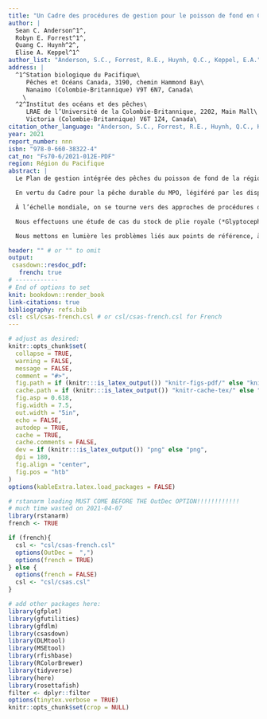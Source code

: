 ```yaml
---
title: "Un Cadre des procédures de gestion pour le poisson de fond en Colombie-Britannique"
author: |
  Sean C. Anderson^1^,
  Robyn E. Forrest^1^,
  Quang C. Huynh^2^,
  Elise A. Keppel^1^
author_list: "Anderson, S.C., Forrest, R.E., Huynh, Q.C., Keppel, E.A."
address: |
  ^1^Station biologique du Pacifique\
     Pêches et Océans Canada, 3190, chemin Hammond Bay\
     Nanaimo (Colombie-Britannique) V9T 6N7, Canada\
    \
  ^2^Institut des océans et des pêches\
     LRAE de l’Université de la Colombie-Britannique, 2202, Main Mall\
     Victoria (Colombie-Britannique) V6T 1Z4, Canada\
citation_other_language: "Anderson, S.C., Forrest, R.E., Huynh, Q.C., Keppel, E.A. 2020. A management procedure framework for groundﬁsh in British Columbia. DFO Can. Sci. Advis. Sec. Res. Doc. 2021/nnn. vi + 139 p."
year: 2021
report_number: nnn
isbn: "978-0-660-38322-4"
cat_no: "Fs70-6/2021-012E-PDF"
region: Région du Pacifique
abstract: |
  Le Plan de gestion intégrée des pêches du poisson de fond de la région du Pacifique énumère environ 80 stocks de poissons pour lesquels il faut fixer des totaux autorisés des captures annuels, dont la plupart sont appliqués sous forme de quotas individuels transférables dans la pêche intégrée du poisson de fond de la Colombie-Britannique (C.-B.). Pour la majorité des stocks rencontrés dans la pêche intégrée du poisson de fond, les données sont considérées comme limitées; les stocks définis comme étant à données limitées sont ceux pour lesquels les données sont insuffisantes pour que l’on puisse en estimer de façon fiable l’état, l’abondance ou la productivité au moyen de méthodes classiques d’évaluation des stocks comme les modèles statistiques des prises selon l’âge. Dans les dernières décennies, les évaluations des stocks de poisson de fond menées par Pêches et Océans Canada (MPO) se sont concentrées sur les stocks riches en données, ce qui a donné un sous-ensemble de stocks pour lesquels on dispose d’évaluations complètes, tandis que de nombreux stocks sur lesquels on a moins de données informatives ne sont toujours pas évalués.

  En vertu du Cadre pour la pêche durable du MPO, légiféré par les dispositions sur les stocks de poissons de la *Loi sur les pêches*, les stocks de poissons doivent être gérés à des niveaux durables, plus précisément à des niveaux de biomasse supérieurs au point de référence limite (PRL). Dans le cas des stocks à données limitées, les données sont souvent insuffisantes pour que l’on puisse tenir compte adéquatement de l’incertitude dans l’évaluation de l’état des stocks par rapport aux points de référence biologiques dans les évaluations classiques. Au lieu de nous concentrer sur la connaissance explicite de l’état actuel des stocks, nous proposons une approche axée sur la gestion qui met l’accent sur le choix de procédures de gestion (PG) offrant une probabilité élevée de maintenir les stocks de poissons au-dessus des points de référence implicitement connus dans différents états de la nature possibles, quelles que soient la qualité et la quantité des données disponibles.

  À l’échelle mondiale, on se tourne vers des approches de procédures de gestion (ou d’évaluation des stratégies de gestion) pour fournir des avis scientifiques sur les stocks de poissons par simulation en boucle fermée. La simulation en boucle fermée diffère de l’évaluation classique des stocks parce qu’elle simule la rétroaction entre la mise en œuvre des procédures de gestion et un système simulé représentant le stock de poisson et son environnement, décrite par un ou plusieurs modèles opérationnels (MO). Le présent document décrit une méthodologie pour élaborer des modèles opérationnels appropriés, mettre à l’essai des séries de procédures de gestion et déterminer celles qui répondent le mieux aux objectifs de la gestion des pêches et des intervenants. Nous présentons six étapes de pratiques exemplaires pour les approches de procédures de gestion : 1) la définition du contexte décisionnel, 2) l’établissement des objectifs et des paramètres de rendement, 3) la spécification des modèles opérationnels, 4) la sélection des procédures de gestion possibles, 5) la réalisation des simulations en boucle fermée et 6) la présentation des résultats pour évaluer les compromis. Nous décrivons ensuite l’approche que nous proposons (le « Cadre des procédures de gestion ») et comment elle cherche à réaliser chacune de ces étapes de pratiques exemplaires. Le Cadre comprend des objectifs de pêche et de conservation provisoires et des paramètres de rendement fondés sur les politiques du Cadre pour la pêche durable, une bibliothèque provisoire de procédures de gestion à données limitées qui sont appropriées pour les stocks de poisson de fond de la Colombie-Britannique et des visualisations provisoires pour aider les décideurs à évaluer le rendement des procédures et les compromis entre elles.

  Nous effectuons une étude de cas du stock de plie royale (*Glyptocephalus zachirus*) dans la zone de gestion du poisson de fond de la côte ouest de l’île de Vancouver (zone 3CD) pour faire la démonstration d’une application du Cadre des procédures de gestion. Cette étude de cas utilise six modèles opérationnels de l’ensemble de référence et deux modèles opérationnels de l’ensemble de robustesse. Elle présente un ensemble de procédures de gestion fondées sur des indices de relevé, de prises constantes et de procédures de gestion fondées sur la production excédentaire qui offrent une probabilité supérieure à 0,9 (neuf fois sur dix) de maintenir la biomasse au-dessus du PRL à long terme (35 à 50 ans dans le futur) tout en conservant une probabilité supérieure à 0,8 (quatre fois sur cinq) de maintenir les prises au moins aux niveaux moyens récents (5 ans) dans le futur proche (1 à 10 ans) dans les modèles opérationnels de l’ensemble de référence. Nous présentons également des paramètres de rendement liés à la probabilité à long terme que la biomasse demeure au-dessus du point de référence supérieur du stock, la probabilité à long terme de pêcher en deçà de *F*~RMD~ (mortalité par pêche au rendement maximal durable), la probabilité à long terme de maintenir les prises au-dessus des niveaux moyens récents et la probabilité que la variabilité des prises demeure sous les niveaux historiques. Pour quatre des procédures de gestion, les paramètres de rendement n’étaient que légèrement inférieurs dans les modèles opérationnels de l’ensemble de robustesse, comparativement à ceux de l’ensemble de référence, tandis que les autres procédures de gestion étaient plus sensibles à ces scénarios de robustesse des modèles opérationnels.

  Nous mettons en lumière les problèmes liés aux points de référence, à l’ajustement des procédures de gestion, à la fréquence et aux déclencheurs des évaluations, à l’inclusion des effets environnementaux, à l’évaluation de la valeur de l’information et à l’utilisation de ce Cadre dans les plans de rétablissement des stocks. Dans l’ensemble, notre Cadre met l’accent sur la transparence et la reproductibilité et, à cette fin, nous élaborons un progiciel connexe pour le logiciel statistique R qui facilite les applications du Cadre. Globalement, notre intention est d’améliorer la capacité de la Direction des sciences de la région du Pacifique à fournir des avis sur les prises fondés sur des données probantes pour un plus grand nombre de stocks de poisson de fond — quelles que soient les limites des données — d’une manière normalisée et transparente, conformément au Cadre pour la pêche durable du MPO, aux dispositions sur les stocks de poissons de la *Loi sur les pêches* et aux pratiques exemplaires internationales.

header: "" # or "" to omit
output:
 csasdown::resdoc_pdf:
   french: true
# ------------
# End of options to set
knit: bookdown::render_book
link-citations: true
bibliography: refs.bib
csl: csl/csas-french.csl # or csl/csas-french.csl for French
---
```


```r
# adjust as desired:
knitr::opts_chunk$set(
  collapse = TRUE,
  warning = FALSE,
  message = FALSE,
  comment = "#>",
  fig.path = if (knitr:::is_latex_output()) "knitr-figs-pdf/" else "knitr-figs-docx/",
  cache.path = if (knitr:::is_latex_output()) "knitr-cache-tex/" else "knitr-cache-docx/",
  fig.asp = 0.618,
  fig.width = 7.5,
  out.width = "5in",
  echo = FALSE,
  autodep = TRUE,
  cache = TRUE,
  cache.comments = FALSE,
  dev = if (knitr:::is_latex_output()) "png" else "png",
  dpi = 180,
  fig.align = "center",
  fig.pos = "htb"
)
options(kableExtra.latex.load_packages = FALSE)
```

```r
# rstanarm loading MUST COME BEFORE THE OutDec OPTION!!!!!!!!!!!!
# much time wasted on 2021-04-07
library(rstanarm)
french <- TRUE

if (french){
  csl <- "csl/csas-french.csl"
  options(OutDec =  ",")
  options(french = TRUE)
} else {
  options(french = FALSE)
  csl <- "csl/csas.csl"
}

# add other packages here:
library(gfplot)
library(gfutilities)
library(gfdlm)
library(csasdown)
library(DLMtool)
library(MSEtool)
library(rfishbase)
library(RColorBrewer)
library(tidyverse)
library(here)
library(rosettafish)
filter <- dplyr::filter
options(tinytex.verbose = TRUE)
knitr::opts_chunk$set(crop = NULL)
```
